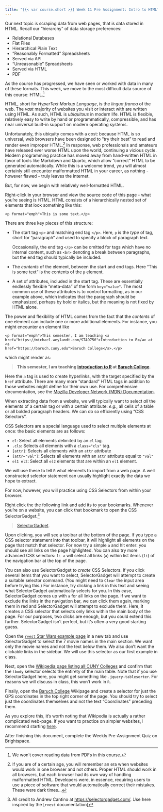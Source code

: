 ```yaml
---
title: "{{< var course.short >}} Week 11 Pre Assignment: Intro to HTML"
---
```


Our next topic is scraping data from web pages, that is data stored in HTML. 
Recall our "hierarchy" of data storage preferences: 

- Relational Databases
- Flat Files
- Hierarchical Plain Text
- "Reasonably Formatted" Spreadsheets
- Served via API
- "Unreasonable" Spreadsheets
- Served via HTML
- PDF

As the course has progressed, we have seen or worked with data in many of these
formats. This week, we move to the most difficult data source of this course: 
HTML.[^1] 

HTML, short for *HyperText Markup Language*, is the *lingua franca* of the web. 
The _vast_ majority of websites you visit or interact with are written using HTML.
As such, HTML is _ubiquitous_ in modern life. HTML is flexible, relatively easy
to write by hand or programmatically, compressible, and has near universal
built-in support on modern operating systems. 

Unfortunately, this ubiquity comes with a cost: because HTML is so universal, 
web browsers have been designed to "try their best" to read and render even
improper HTML.[^2] In response, web professionals and amateurs have released
ever worse HTML upon the world, continuing a vicious cycle. Modern programming
practice has moved away from hand-written HTML in favor of tools like Markdown
and Quarto, which allow "correct" HTML to be generated automatically. While this
is a welcome trend, you will almost certainly still encounter malformatted HTML
in your career, as nothing - however flawed - truly leaves the internet. 

But, for now, we begin with relatively well-formatted HTML. 

Right-click in your browser and view the source code of this page - what you're
seeing is HTML. HTML consists of a hierarchically nested set of elements that 
look something like this: 

```
<p format="emph">This is some text.</p>
```

There are three key pieces of this structure: 

- The start tag `<p>` and matching end tag `</p>`. Here, `p` is the _type_ of
  tag, short for "paragraph" and used to specify a block of paragraph text. 
  
  Occasionally, the end tag `</p>` can be omitted for tags which have no internal
  content, such as `<br>` denoting a break between paragraphs, but the end tag
  should typically be included. 
- The _contents_ of the element, between the start and end tags. Here "This is
  some text" is the contents of the `p` element. 
- A set of attributes, included in the start tag. These are essentially endlessly
  flexible "meta-data" of the form `key="value"`. The most common use of these
  attributes is to control formatting, as in our example above, which indicates
  that the paragraph should be emphasized, perhaps by bold or italics, but
  the meaning is not fixed by HTML alone. 
  
The power and flexibility of HTML comes from the fact that the _contents_ of
one element can include one or more additional elements. For instance, you might
encounter an element like 

```
<p format="emph">This semester, I am teaching <a href="https://michael-weylandt.com/STA9750">Introduction to R</a> at <a
href="https://baruch.cuny.edu">Baruch College</a>.</p>
```

which might render as: 

> **This semester, I am teaching [Introduction to R](https://michael-weylandt.com/STA9750)
> at [Baruch College](https://baruch.cuny.edu).**

Here the `a` tag is used to create hyperlinks, with the target specified by
the `href` attribute. There are many more "standard" HTML tags in addition to
those websites might define for their own use. For comprehensive documentation,
see the [Mozilla Developer Network (MDN)
Documentation](https://developer.mozilla.org/en-US/docs/Web/HTML/Element). 

When extracting data from a website, we will typically want to select _all_ the
elements of a certain tag or with a certain attribute: *e.g.*, all cells of a 
table or all bolded paragraph headers. We can do so efficiently using "CSS
Selectors".

CSS Selectors are a special language used to select multiple elements at once:
the basic elements are as follows: 

- `el`: Select all elements delimited by an `el` tag. 
- `.cls`: Selects all elements with a `class="cls"` tag. 
- `[attr]`: Selects all elements with an `attr` attribute
- `[attr="val"]`: Selects all elements with an `attr` attribute equal to `"val"`
- `el1 el2`: Select all `el2` elements that are within an `el1` element.

We will use these to tell `R` what elements to import from a web page. A well
constructed selector statement can usually highlight exactly the data we hope
to extract. 

For now, however, you will practice using CSS Selectors from within your browser. 

Right click the the following link and add its to your bookmarks. Whenever you're
on a website, you can click that bookmark to open the CSS SelectorGadget.[^3]

> <a href="javascript:(function(){var%20s=document.createElement('div');s.innerHTML='Loading...';s.style.color='black';s.style.padding='20px';s.style.position='fixed';s.style.zIndex='9999';s.style.fontSize='3.0em';s.style.border='2px%20solid%20black';s.style.right='40px';s.style.top='40px';s.setAttribute('class','selector_gadget_loading');s.style.background='white';document.body.appendChild(s);s=document.createElement('script');s.setAttribute('type','text/javascript');s.setAttribute('src','https://dv0akt2986vzh.cloudfront.net/unstable/lib/selectorgadget.js');document.body.appendChild(s);})();">SelectorGadget</a>.

Upon clicking, you will see a toolbar at the bottom of the page. If you type
a CSS selector statement into that toolbar, it will highlight all elements
on the page that match that selector. For now try a simple `a` and hit enter:
you should see all links on the page highlighted. You can also try more
advanced CSS selectors: `li a` will select all links (`a`) within list items
(`li`) of the navigation bar at the top of the page. 

You can also use SelectorGadget to _create_ CSS Selectors. If you click several
items that you want to select, SelectorGadget will attempt to create a suitable
selector command. (You might need to `Clear` the input area before trying
this.) For instance, try clicking a link in this text and seeing what 
SelectorGadget automatically selects for you. In this case, SelectorGadget
comes up with `a` for all links on the page. If we want to exclude the links
in the navigation bar, we can click them again, marking them in red and 
SelectorGadget will attempt to exclude them. Here, it creates a CSS selector
that selects only links within the main body of the page. For our purposes, 
two clicks are enough, but you could extend this further. SelectorGadget isn't
perfect, but it's often a very good starting guess. 

Open the [`rvest` Star Wars example
page](https://rvest.tidyverse.org/articles/starwars.html) in a new tab and use
SelectorGadget to select the 7 movie names in the main section. We want only the
movie names and not the text below them. We also don't want the clickable links
in the sidebar. We will use this selector as our first example in class. 

Next, open the [Wikipedia page listing all CUNY Colleges](https://en.wikipedia.org/wiki/List_of_City_University_of_New_York_institutions)
and confirm that the `tbody` selector selects the entirety of the main table.
Note that if you use SelectorGadget here, you might get something like 
`.jquery-tablesorter`. For reasons we will discuss in class, this won't work
in `R`. 

Finally, open the [Baruch College](https://en.wikipedia.org/wiki/Baruch_College) 
Wikipage and create a selector for just the GPS coordinates in the top right
corner of the page. You should try to select just the coordinates themselves
and not the text "Coordinates" preceding them. 

As you explore this, it's worth noting that Wikipedia is actually a rather
complicated web-page. If you want to practice on simpler websites, I recommend
starting [here](https://www.scrapethissite.com/pages/simple).

After finishing this document, complete the Weekly Pre-Assignment Quiz
on Brightspace.

[^1]: We won't cover reading data from PDFs in this course.

[^2]: If you are of a certain age, you will remember an era when websites would
work in one browser and not others. Proper HTML should work in all browsers, but
each browser had its own way of handling malformatted HTML. Developers were, in
essence, requiring users to use a piece of software that would automatically
correct their mistakes. These were dark times...

[^3]: All credit to Andrew Cantino at
[https://selectorgadget.com/](https://selectorgadget.com/). Use here inspired
by the [`rvest` documentation]

